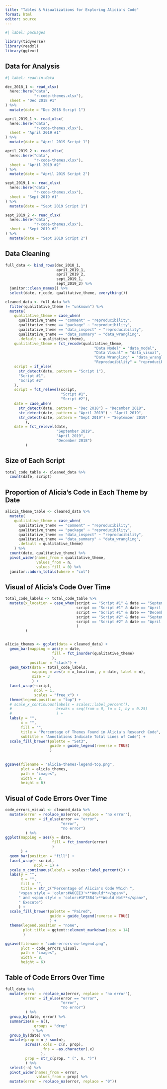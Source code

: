 ```yaml
---
title: "Tables & Visualizations for Exploring Alicia's Code"
format: html
editor: source
---
```


```r
#| label: packages

library(tidyverse)
library(readxl)
library(ggtext)
```

## Data for Analysis

```r
#| label: read-in-data

dec_2018_1 <- read_xlsx(
  here::here("data", 
             "r-code-themes.xlsx"), 
  sheet = "Dec 2018 #1"
) %>% 
  mutate(date = "Dec 2018 Script 1")

april_2019_1 <- read_xlsx(
  here::here("data", 
             "r-code-themes.xlsx"), 
  sheet = "April 2019 #1"
) %>% 
  mutate(date = "April 2019 Script 1")

april_2019_2 <- read_xlsx(
  here::here("data", 
             "r-code-themes.xlsx"), 
  sheet = "April 2019 #2"
) %>% 
  mutate(date = "April 2019 Script 2")

sept_2019_1 <- read_xlsx(
  here::here("data", 
             "r-code-themes.xlsx"), 
  sheet = "Sept 2019 #1"
) %>% 
  mutate(date = "Sept 2019 Script 1")

sept_2019_2 <- read_xlsx(
  here::here("data", 
             "r-code-themes.xlsx"), 
  sheet = "Sept 2019 #2"
) %>% 
  mutate(date = "Sept 2019 Script 2")
```

## Data Cleaning

```r
full_data <- bind_rows(dec_2018_1, 
                       april_2019_1, 
                       april_2019_2, 
                       sept_2019_1, 
                       sept_2019_2) %>% 
  janitor::clean_names() %>% 
  select(date, r_code, qualitative_theme, everything())

cleaned_data <- full_data %>%
  filter(qualitative_theme != "unknown") %>% 
  mutate(
    qualitative_theme = case_when(
      qualitative_theme == "comment" ~ "reproducibility", 
      qualitative_theme == "package" ~ "reproducibility",
      qualitative_theme == "data_inspect" ~ "reproducibility",
      qualitative_theme == "data_summary" ~ "data_wrangling",
      .default = qualitative_theme), 
    qualitative_theme = fct_recode(qualitative_theme, 
                                        "Data Model" = "data_model", 
                                        "Data Visual" = "data_visual", 
                                        "Data Wrangling" = "data_wrangling", 
                                        "Reproducibility" = "reproducibility"), 
    script = if_else(
      str_detect(date, pattern = "Script 1"), 
      "Script #1", 
      "Script #2"
    ), 
    script = fct_relevel(script, 
                         "Script #1", 
                         "Script #2"),
    date = case_when(
      str_detect(date, pattern = "Dec 2018") ~ "December 2018",
      str_detect(date, pattern = "April 2019") ~ "April 2019",
      str_detect(date, pattern = "Sept 2019") ~ "September 2019"
         ), 
    date = fct_relevel(date,
                       "September 2019",
                       "April 2019",
                       "December 2018")
         )
```

## Size of Each Script

```r
total_code_table <- cleaned_data %>% 
  count(date, script)
```

## Proportion of Alicia's Code in Each Theme by Date

```r
alicia_theme_table <- cleaned_data %>% 
  mutate(
    qualitative_theme = case_when(
      qualitative_theme == "comment" ~ "reproducibility", 
      qualitative_theme == "package" ~ "reproducibility",
      qualitative_theme == "data_inspect" ~ "reproducibility",
      qualitative_theme == "data_summary" ~ "data_wrangling",
      .default = qualitative_theme)
    ) %>% 
  count(date, qualitative_theme) %>% 
  pivot_wider(names_from = qualitative_theme, 
              values_from = n, 
              values_fill = 0) %>% 
  janitor::adorn_totals(where = "col")

```

## Visual of Alicia's Code Over Time

```r
total_code_labels <- total_code_table %>% 
  mutate(x_location = case_when(script == "Script #1" & date == "September 2019" ~ 495, 
                                script == "Script #1" & date == "April 2019" ~ 105, 
                                script == "Script #1" & date == "December 2018" ~ 55, 
                                script == "Script #2" & date == "September 2019" ~ 50, 
                                script == "Script #2" & date == "April 2019" ~ 46
                                )
         )


alicia_themes <- ggplot(data = cleaned_data) +
  geom_bar(mapping = aes(y = date, 
                     fill = fct_inorder(qualitative_theme)
                     ), 
           position = "stack") +
  geom_text(data = total_code_labels, 
            mapping = aes(x = x_location, y = date, label = n), 
            size = 3
            ) +
  facet_wrap(~script, 
             ncol = 1, 
             scales = "free_x") +
  theme(legend.position = "top") +
  # scale_x_continuous(labels = scales::label_percent(), 
  #                    breaks = seq(from = 0, to = 1, by = 0.25)
  #                    ) +
  labs(y = "", 
       x = "", 
       fill = "", 
       title = "Percentage of Themes Found in Alicia's Research Code", 
       subtitle = "Annotations Indicate Total Lines of Code") +
  scale_fill_brewer(palette = "Set3", 
                    guide = guide_legend(reverse = TRUE)
                    ) 
  
  
ggsave(filename = "alicia-themes-legend-top.png", 
       plot = alicia_themes, 
       path = "images", 
       width = 8, 
       height = 6)
```

## Visual of Code Errors Over Time

```r
code_errors_visual <- cleaned_data %>% 
  mutate(error = replace_na(error, replace = "no error"), 
         error = if_else(error == "error", 
                         "error", 
                         "no error")
         ) %>% 
ggplot(mapping = aes(y = date, 
                     fill = fct_inorder(error)
                     )
       ) +
  geom_bar(position = "fill") +
  facet_wrap(~ script, 
             ncol = 1) +
  scale_x_continuous(labels = scales::label_percent()) +
  labs(y = "", 
       x = "", 
       fill = "", 
       title = str_c("Percentage of Alicia's Code Which ",
      "<span style = 'color:#A6CEE3'>**Would**</span>",
      " and <span style = 'color:#1F78B4'>**Would Not**</span>",
      " Execute")
      ) +
  scale_fill_brewer(palette = "Paired", 
                    guide = guide_legend(reverse = TRUE)
                    ) + 
  theme(legend.position = "none", 
        plot.title = ggtext::element_markdown(size = 14)
        )

ggsave(filename = "code-errors-no-legend.png", 
       plot = code_errors_visual, 
       path = "images", 
       width = 8, 
       height = 6)
```

## Table of Code Errors Over Time

```r
full_data %>% 
  mutate(error = replace_na(error, replace = "no error"), 
         error = if_else(error == "error", 
                         "error", 
                         "no error")
         ) %>% 
  group_by(date, error) %>% 
  summarize(n = n(), 
            .groups = "drop"
            ) %>% 
  group_by(date) %>% 
  mutate(prop = n / sum(n),
         across(.cols = c(n, prop), 
                .fns = ~as.character(.x)
                ), 
         prop = str_c(prop, " (", n, ")")
         ) %>% 
  select(-n) %>% 
  pivot_wider(names_from = error,
              values_from = prop) %>% 
  mutate(error = replace_na(error, replace = "0"))

```

